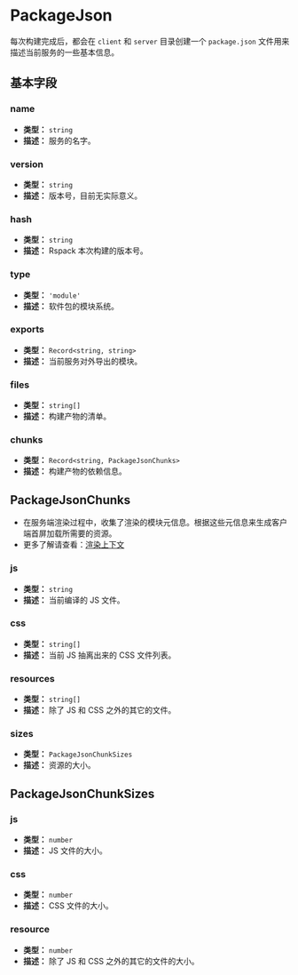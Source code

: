 
# PackageJson
每次构建完成后，都会在 `client` 和 `server` 目录创建一个 `package.json` 文件用来描述当前服务的一些基本信息。

## 基本字段

### name <Badge text="v3.0.0" type="tip" />
- **类型：** `string`
- **描述：** 服务的名字。

### version <Badge text="v3.0.0" type="tip" />
- **类型：** `string`
- **描述：** 版本号，目前无实际意义。

### hash <Badge text="v3.0.0" type="tip" />
- **类型：** `string`
- **描述：** Rspack 本次构建的版本号。

### type <Badge text="v3.0.0" type="tip" />
- **类型：** `'module'`
- **描述：** 软件包的模块系统。

### exports <Badge text="v3.0.0" type="tip" />
- **类型：** `Record<string, string>`
- **描述：** 当前服务对外导出的模块。

### files <Badge text="v3.0.0" type="tip" />
- **类型：** `string[]`
- **描述：** 构建产物的清单。

### chunks <Badge text="v3.0.0" type="tip" />
- **类型：** `Record<string, PackageJsonChunks>`
- **描述：** 构建产物的依赖信息。

## PackageJsonChunks
- 在服务端渲染过程中，收集了渲染的模块元信息。根据这些元信息来生成客户端首屏加载所需要的资源。
- 更多了解请查看：[渲染上下文](/guide/essentials/render-context)
### js <Badge text="v3.0.0" type="tip" />
- **类型：** `string`
- **描述：** 当前编译的 JS 文件。

### css <Badge text="v3.0.0" type="tip" />
- **类型：** `string[]`
- **描述：** 当前 JS 抽离出来的 CSS 文件列表。

### resources <Badge text="v3.0.0" type="tip" />
- **类型：** `string[]`
- **描述：** 除了 JS 和 CSS 之外的其它的文件。

### sizes <Badge text="v3.0.0" type="tip" />
- **类型：** `PackageJsonChunkSizes`
- **描述：** 资源的大小。

## PackageJsonChunkSizes

### js <Badge text="v3.0.0" type="tip" />
- **类型：** `number`
- **描述：** JS 文件的大小。

### css <Badge text="v3.0.0" type="tip" />
- **类型：** `number`
- **描述：** CSS 文件的大小。

### resource <Badge text="v3.0.0" type="tip" />
- **类型：** `number`
- **描述：** 除了 JS 和 CSS 之外的其它的文件的大小。